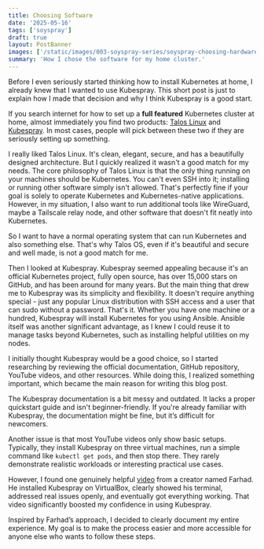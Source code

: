 ```yaml
---
title: Choosing Software
date: '2025-05-16'
tags: ['soyspray']
draft: true
layout: PostBanner
images: ['/static/images/003-soyspray-series/soyspray-choosing-hardware-soy-header.jpg']
summary: 'How I chose the software for my home cluster.'
---
```


Before I even seriously started thinking how to install Kubernetes at home, I
already knew that I wanted to use Kubespray. This short post is just to explain
how I made that decision and why I think Kubespray is a good start.

If you search internet for how to set up a **full featured** Kubernetes cluster at home, almost immediately you find two products: [Talos Linux](https://www.talos.dev/) and [Kubespray](https://github.com/kubernetes-sigs/kubespray). In most cases, people will pick between these two if they are seriously setting up something.

I really liked Talos Linux. It's clean, elegant, secure, and has a beautifully designed architecture. But I quickly realized it wasn't a good match for my needs. The core philosophy of Talos Linux is that the only thing running on your machines should be Kubernetes. You can't even SSH into it; installing or running other software simply isn't allowed. That's perfectly fine if your goal is solely to operate Kubernetes and Kubernetes-native applications. However, in my situation, I also want to run additional tools like WireGuard, maybe a Tailscale relay node, and other software that doesn't fit neatly into Kubernetes.

So I want to have a normal operating system that can run Kubernetes and also
something else. That's why Talos OS, even if it's beautiful and secure and well
made, is not a good match for me.

Then I looked at Kubespray. Kubespray seemed appealing because it's an official Kubernetes project, fully open source, has over 15,000 stars on GitHub, and has been around for many years. But the main thing that drew me to Kubespray was its simplicity and flexibility. It doesn't require anything special - just any popular Linux distribution with SSH access and a user that can sudo without a password. That's it. Whether you have one machine or a hundred, Kubespray will install Kubernetes for you using Ansible. Ansible itself was another significant advantage, as I knew I could reuse it to manage tasks beyond Kubernetes, such as installing helpful utilities on my nodes.

I initially thought Kubespray would be a good choice, so I started researching by reviewing the official documentation, GitHub repository, YouTube videos, and other resources. While doing this, I realized something important, which became the main reason for writing this blog post.

The Kubespray documentation is a bit messy and outdated. It lacks a proper quickstart guide and isn't beginner-friendly. If you're already familiar with Kubespray, the documentation might be fine, but it’s difficult for newcomers.

Another issue is that most YouTube videos only show basic setups. Typically, they install Kubespray on three virtual machines, run a simple command like `kubectl get pods`, and then stop there. They rarely demonstrate realistic workloads or interesting practical use cases.

However, I found one genuinely helpful [video](https://www.youtube.com/watch?v=zJoK8MMI23Q) from a creator named Farhad. He installed Kubespray on VirtualBox, clearly showed his terminal, addressed real issues openly, and eventually got everything working. That video significantly boosted my confidence in using Kubespray.

Inspired by Farhad’s approach, I decided to clearly document my entire experience. My goal is to make the process easier and more accessible for anyone else who wants to follow these steps.